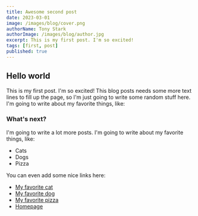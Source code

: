 ---
title: Awesome second post
date: 2023-03-01
image: /images/blog/cover.png
authorName: Tony Stark
authorImage: /images/blog/author.jpg
excerpt: This is my first post. I'm so excited!
tags: [first, post]
published: true
---

## Hello world

This is my first post. I'm so excited! This blog posts needs some more text lines to fill up the page, so I'm just going to write some random stuff here. I'm going to write about my favorite things, like:

### What's next?

I'm going to write a lot more posts. I'm going to write about my favorite things, like:

- Cats
- Dogs
- Pizza

You can even add some nice links here:

- [My favorite cat](https://www.youtube.com/watch?v=5dsGWM5XGdg)
- [My favorite dog](https://www.youtube.com/watch?v=5dsGWM5XGdg)
- [My favorite pizza](https://www.youtube.com/watch?v=5dsGWM5XGdg)
- [Homepage](/)
